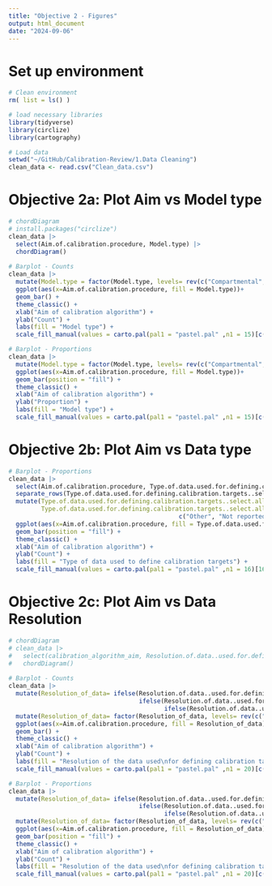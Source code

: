 ```yaml
---
title: "Objective 2 - Figures"
output: html_document
date: "2024-09-06"
---
```


# Set up environment
```r
# Clean environment
rm( list = ls() )

# load necessary libraries
library(tidyverse)
library(circlize)
library(cartography)

# Load data
setwd("~/GitHub/Calibration-Review/1.Data Cleaning")
clean_data <- read.csv("Clean_data.csv")
```

# Objective 2a: Plot Aim vs Model type
```r
# chordDiagram
# install.packages("circlize")
clean_data |> 
  select(Aim.of.calibration.procedure, Model.type) |> 
  chordDiagram()
  
# Barplot - Counts
clean_data |> 
  mutate(Model.type = factor(Model.type, levels= rev(c("Compartmental", "Individual-based", "Hawkes Process", "Other", "Not reported"))))|>
  ggplot(aes(x=Aim.of.calibration.procedure, fill = Model.type))+
  geom_bar() +
  theme_classic() +
  xlab("Aim of calibration algorithm") +
  ylab("Count") +
  labs(fill = "Model type") +
  scale_fill_manual(values = carto.pal(pal1 = "pastel.pal" ,n1 = 15)[c(10:14)])

# Barplot - Proportions
clean_data |> 
  mutate(Model.type = factor(Model.type, levels= rev(c("Compartmental", "Individual-based", "Hawkes Process", "Other", "Not reported"))))|>
  ggplot(aes(x=Aim.of.calibration.procedure, fill = Model.type))+
  geom_bar(position = "fill") +
  theme_classic() +
  xlab("Aim of calibration algorithm") +
  ylab("Proportion") +
  labs(fill = "Model type") +
  scale_fill_manual(values = carto.pal(pal1 = "pastel.pal" ,n1 = 15)[c(10:14)])

```

# Objective 2b: Plot Aim vs Data type
```r
# Barplot - Proportions
clean_data |>
  select(Aim.of.calibration.procedure, Type.of.data.used.for.defining.calibration.targets..select.all.that.apply.)|>
  separate_rows(Type.of.data.used.for.defining.calibration.targets..select.all.that.apply., sep = "; ")|>
  mutate(Type.of.data.used.for.defining.calibration.targets..select.all.that.apply. = fct_infreq(Type.of.data.used.for.defining.calibration.targets..select.all.that.apply.),
         Type.of.data.used.for.defining.calibration.targets..select.all.that.apply. = fct_relevel(Type.of.data.used.for.defining.calibration.targets..select.all.that.apply., 
                                               c("Other", "Not reported "), after = Inf)|>  fct_rev()) |> 
  ggplot(aes(x=Aim.of.calibration.procedure, fill = Type.of.data.used.for.defining.calibration.targets..select.all.that.apply.))+
  geom_bar(position = "fill") +
  theme_classic() +
  xlab("Aim of calibration algorithm") +
  ylab("Count") +
  labs(fill = "Type of data used to define calibration targets") +
  scale_fill_manual(values = carto.pal(pal1 = "pastel.pal" ,n1 = 16)[16:1])

```

# Objective 2c: Plot Aim vs Data Resolution
```r
# chordDiagram
# clean_data |> 
#   select(calibration_algorithm_aim, Resolution.of.data..used.for.defining.calibration.targets) |> 
#   chordDiagram()
  
# Barplot - Counts
clean_data |> 
  mutate(Resolution_of_data= ifelse(Resolution.of.data..used.for.defining.calibration.targets=="Empirical data or statistical summaries of empirical data (e.g., WHO case notification data) ", "Empirical data", 
                                    ifelse(Resolution.of.data..used.for.defining.calibration.targets=="Modeled estimates  (e.g., WHO TB incidence estimates)", "Modeled estimates", 
                                           ifelse(Resolution.of.data..used.for.defining.calibration.targets=="Not reported ", "Not reported", "Both empirical data and modeled estimates"))))|>
  mutate(Resolution_of_data= factor(Resolution_of_data, levels= rev(c("Empirical data", "Modeled estimates", "Both empirical data and modeled estimates", "Not reported"))))|>
  ggplot(aes(x=Aim.of.calibration.procedure, fill = Resolution_of_data))+
  geom_bar() +
  theme_classic() +
  xlab("Aim of calibration algorithm") +
  ylab("Count") +
  labs(fill = "Resolution of the data used\nfor defining calibration targets") +
  scale_fill_manual(values = carto.pal(pal1 = "pastel.pal" ,n1 = 20)[c(16:20)])

# Barplot - Proportions
clean_data |> 
  mutate(Resolution_of_data= ifelse(Resolution.of.data..used.for.defining.calibration.targets=="Empirical data or statistical summaries of empirical data (e.g., WHO case notification data) ", "Empirical data", 
                                    ifelse(Resolution.of.data..used.for.defining.calibration.targets=="Modeled estimates  (e.g., WHO TB incidence estimates)", "Modeled estimates", 
                                           ifelse(Resolution.of.data..used.for.defining.calibration.targets=="Not reported ", "Not reported", "Both empirical data and modeled estimates"))))|>
  mutate(Resolution_of_data= factor(Resolution_of_data, levels= rev(c("Empirical data", "Modeled estimates", "Both empirical data and modeled estimates", "Not reported"))))|>
  ggplot(aes(x=Aim.of.calibration.procedure, fill = Resolution_of_data))+
  geom_bar(position = "fill") +
  theme_classic() +
  xlab("Aim of calibration algorithm") +
  ylab("Count") +
  labs(fill = "Resolution of the data used\nfor defining calibration targets") +
  scale_fill_manual(values = carto.pal(pal1 = "pastel.pal" ,n1 = 20)[c(16:20)])
```
